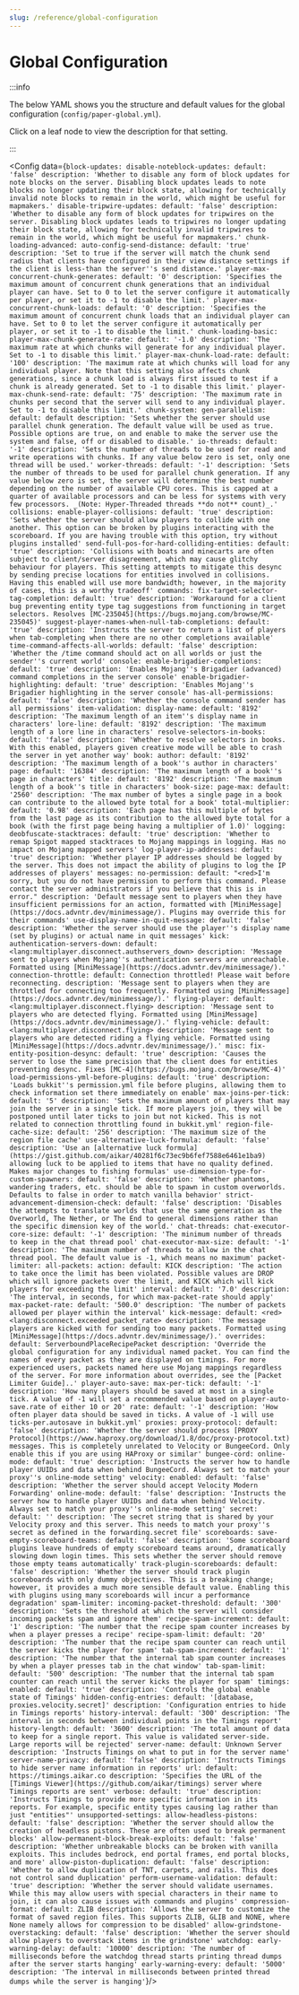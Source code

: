 ```yaml
---
slug: /reference/global-configuration
---
```


# Global Configuration


:::info

The below YAML shows you the structure and default values for the global configuration (`config/paper-global.yml`).

Click on a leaf node to view the description for that setting.

:::

<Config data={`
block-updates:
  disable-noteblock-updates:
    default: 'false'
    description: 'Whether to disable any form of block updates for note blocks on
      the server. Disabling block updates leads to note blocks no longer updating
      their block state, allowing for technically invalid note blocks to remain in
      the world, which might be useful for mapmakers.'
  disable-tripwire-updates:
    default: 'false'
    description: 'Whether to disable any form of block updates for tripwires on the
      server. Disabling block updates leads to tripwires no longer updating their
      block state, allowing for technically invalid tripwires to remain in the world,
      which might be useful for mapmakers.'
chunk-loading-advanced:
  auto-config-send-distance:
    default: 'true'
    description: 'Set to true if the server will match the chunk send radius that
      clients have configured in their view distance settings if the client is less-than
      the server''s send distance.'
  player-max-concurrent-chunk-generates:
    default: '0'
    description: 'Specifies the maximum amount of concurrent chunk generations that
      an individual player can have. Set to 0 to let the server configure it automatically
      per player, or set it to -1 to disable the limit.'
  player-max-concurrent-chunk-loads:
    default: '0'
    description: 'Specifies the maximum amount of concurrent chunk loads that an individual
      player can have. Set to 0 to let the server configure it automatically per player,
      or set it to -1 to disable the limit.'
chunk-loading-basic:
  player-max-chunk-generate-rate:
    default: '-1.0'
    description: 'The maximum rate at which chunks will generate for any individual
      player. Set to -1 to disable this limit.'
  player-max-chunk-load-rate:
    default: '100'
    description: 'The maximum rate at which chunks will load for any individual player.
      Note that this setting also affects chunk generations, since a chunk load is
      always first issued to test if a chunk is already generated. Set to -1 to disable
      this limit.'
  player-max-chunk-send-rate:
    default: '75'
    description: 'The maximum rate in chunks per second that the server will send
      to any individual player. Set to -1 to disable this limit.'
chunk-system:
  gen-parallelism:
    default: default
    description: 'Sets whether the server should use parallel chunk generation. The
      default value will be used as true. Possible options are true, on and enable
      to make the server use the system and false, off or disabled to disable.'
  io-threads:
    default: '-1'
    description: 'Sets the number of threads to be used for read and write operations
      with chunks. If any value below zero is set, only one thread will be used.'
  worker-threads:
    default: '-1'
    description: 'Sets the number of threads to be used for parallel chunk generation.
      If any value below zero is set, the server will determine the best number depending
      on the number of available CPU cores. This is capped at a quarter of available
      processors and can be less for systems with very few processors. _(Note: Hyper-Threaded
      threads **do not** count)_.'
collisions:
  enable-player-collisions:
    default: 'true'
    description: 'Sets whether the server should allow players to collide with one
      another. This option can be broken by plugins interacting with the scoreboard.
      If you are having trouble with this option, try without plugins installed'
  send-full-pos-for-hard-colliding-entities:
    default: 'true'
    description: 'Collisions with boats and minecarts are often subject to client/server
      disagreement, which may cause glitchy behaviour for players. This setting attempts
      to mitigate this desync by sending precise locations for entities involved in
      collisions. Having this enabled will use more bandwidth; however, in the majority
      of cases, this is a worthy tradeoff'
commands:
  fix-target-selector-tag-completion:
    default: 'true'
    description: 'Workaround for a client bug preventing entity type tag suggestions
      from functioning in target selectors. Resolves [MC-235045](https://bugs.mojang.com/browse/MC-235045)'
  suggest-player-names-when-null-tab-completions:
    default: 'true'
    description: 'Instructs the server to return a list of players when tab-completing
      when there are no other completions available'
  time-command-affects-all-worlds:
    default: 'false'
    description: 'Whether the /time command should act on all worlds or just the sender''s
      current world'
console:
  enable-brigadier-completions:
    default: 'true'
    description: 'Enables Mojang''s Brigadier (advanced) command completions in the
      server console'
  enable-brigadier-highlighting:
    default: 'true'
    description: 'Enables Mojang''s Brigadier highlighting in the server console'
  has-all-permissions:
    default: 'false'
    description: 'Whether the console command sender has all permissions'
item-validation:
  display-name:
    default: '8192'
    description: 'The maximum length of an item''s display name in characters'
  lore-line:
    default: '8192'
    description: 'The maximum length of a lore line in characters'
  resolve-selectors-in-books:
    default: 'false'
    description: 'Whether to resolve selectors in books. With this enabled,
      players given creative mode will be able to crash the server in yet another way'
  book:
    author:
      default: '8192'
      description: 'The maximum length of a book''s author in characters'
    page:
      default: '16384'
      description: 'The maximum length of a book''s page in characters'
    title:
      default: '8192'
      description: 'The maximum length of a book''s title in characters'
  book-size:
    page-max:
      default: '2560'
      description: 'The max number of bytes a single page in a book can contribute
        to the allowed byte total for a book'
    total-multiplier:
      default: '0.98'
      description: 'Each page has this multiple of bytes from the last page as its
        contribution to the allowed byte total for a book (with the first page being
        having a multiplier of 1.0)'
logging:
  deobfuscate-stacktraces:
    default: 'true'
    description: 'Whether to remap Spigot mapped stacktraces to Mojang mappings in
      logging. Has no impact on Mojang mapped servers'
  log-player-ip-addresses:
    default: 'true'
    description: 'Whether player IP addresses should be logged by the server. This
      does not impact the ability of plugins to log the IP addresses of players'
messages:
  no-permission:
    default: "<red>I'm sorry, but you do not have permission to perform this command.
      Please contact the server administrators if you believe that this is in error."
    description: 'Default message sent to players when they have insufficient permissions
      for an action, formatted with [MiniMessage](https://docs.advntr.dev/minimessage/). Plugins may override this for their commands'
  use-display-name-in-quit-message:
    default: 'false'
    description: 'Whether the server should use the player''s display name (set by
      plugins) or actual name in quit messages'
  kick:
    authentication-servers-down:
      default: <lang:multiplayer.disconnect.authservers_down>
      description: 'Message sent to players when Mojang''s authentication servers
        are unreachable. Formatted using [MiniMessage](https://docs.advntr.dev/minimessage/).'
    connection-throttle:
      default: Connection throttled! Please wait before reconnecting.
      description: 'Message sent to players when they are throttled for connecting
        too frequently. Formatted using [MiniMessage](https://docs.advntr.dev/minimessage/).'
    flying-player:
      default: <lang:multiplayer.disconnect.flying>
      description: 'Message sent to players who are detected flying. Formatted using [MiniMessage](https://docs.advntr.dev/minimessage/).'
    flying-vehicle:
      default: <lang:multiplayer.disconnect.flying>
      description: 'Message sent to players who are detected riding a flying vehicle. Formatted using [MiniMessage](https://docs.advntr.dev/minimessage/).'
misc:
  fix-entity-position-desync:
    default: 'true'
    description: 'Causes the server to lose the same precision that the client does
      for entities preventing desync. Fixes [MC-4](https://bugs.mojang.com/browse/MC-4)'
  load-permissions-yml-before-plugins:
    default: 'true'
    description: 'Loads bukkit''s permission.yml file before plugins, allowing them
      to check information set there immediately on enable'
  max-joins-per-tick:
    default: '5'
    description: 'Sets the maximum amount of players that may join the server in a
      single tick. If more players join, they will be postponed until later ticks
      to join but not kicked. This is not related to connection throttling found in
      bukkit.yml'
  region-file-cache-size:
    default: '256'
    description: 'The maximum size of the region file cache'
  use-alternative-luck-formula:
    default: 'false'
    description: 'Use an [alternative luck formula](https://gist.github.com/aikar/40281f6c73ec9b6fef7588e6461e1ba9)
      allowing luck to be applied to items that have no quality defined. Makes major
      changes to fishing formulas'
  use-dimension-type-for-custom-spawners:
    default: 'false'
    description: 'Whether phantoms, wandering traders, etc. should be able to spawn
      in custom overworlds. Defaults to false in order to match vanilla behavior'
  strict-advancement-dimension-check:
    default: 'false'
    description: 'Disables the attempts to translate worlds that use the
      same generation as the Overworld, The Nether, or The End to general dimensions
      rather than the specific dimension key of the world.'
  chat-threads:
    chat-executor-core-size:
      default: '-1'
      description: 'The minimum number of threads to keep in the chat thread pool'
    chat-executor-max-size:
      default: '-1'
      description: 'The maximum number of threads to allow in the chat thread pool. The default value is -1, which means no maximum'
packet-limiter:
  all-packets:
    action:
      default: KICK
      description: 'The action to take once the limit has been violated. Possible
        values are DROP which will ignore packets over the limit, and KICK which will
        kick players for exceeding the limit'
    interval:
      default: '7.0'
      description: 'The interval, in seconds, for which max-packet-rate should apply'
    max-packet-rate:
      default: '500.0'
      description: 'The number of packets allowed per player within the interval'
  kick-message:
    default: <red><lang:disconnect.exceeded_packet_rate>
    description: 'The message players are kicked with for sending too many packets. Formatted using [MiniMessage](https://docs.advntr.dev/minimessage/).'
  overrides:
    default: ServerboundPlaceRecipePacket
    description: 'Override the global configuration for any individual named packet.
      You can find the names of every packet as they are displayed on timings. For
      more experienced users, packets named here use Mojang mappings regardless of
      the server. For more information about overrides, see the [Packet Limiter
      Guide]..'
player-auto-save:
  max-per-tick:
    default: '-1'
    description: 'How many players should be saved at most in a single tick. A value
      of -1 will set a recommended value based on player-auto-save.rate of either
      10 or 20'
  rate:
    default: '-1'
    description: 'How often player data should be saved in ticks. A value of -1 will
      use ticks-per.autosave in bukkit.yml'
proxies:
  proxy-protocol:
    default: 'false'
    description: 'Whether the server should process [PROXY Protocol](https://www.haproxy.org/download/1.8/doc/proxy-protocol.txt)
      messages. This is completely unrelated to Velocity or BungeeCord. Only enable
      this if you are using HAProxy or similar'
  bungee-cord:
    online-mode:
      default: 'true'
      description: 'Instructs the server how to handle player UUIDs and data when
        behind BungeeCord. Always set to match your proxy''s online-mode setting'
  velocity:
    enabled:
      default: 'false'
      description: 'Whether the server should accept Velocity Modern Forwarding'
    online-mode:
      default: 'false'
      description: 'Instructs the server how to handle player UUIDs and data when
        behind Velocity. Always set to match your proxy''s online-mode setting'
    secret:
      default: ''
      description: 'The secret string that is shared by your Velocity proxy and this
        server. This needs to match your proxy''s secret as defined in the forwarding.secret
        file'
scoreboards:
  save-empty-scoreboard-teams:
    default: 'false'
    description: 'Some scoreboard plugins leave hundreds of empty scoreboard teams
      around, dramatically slowing down login times. This sets whether the server
      should remove those empty teams automatically'
  track-plugin-scoreboards:
    default: 'false'
    description: 'Whether the server should track plugin scoreboards with only dummy
      objectives. This is a breaking change; however, it provides a much more sensible
      default value. Enabling this with plugins using many scoreboards will incur
      a performance degradation'
spam-limiter:
  incoming-packet-threshold:
    default: '300'
    description: 'Sets the threshold at which the server will consider incoming packets
      spam and ignore them'
  recipe-spam-increment:
    default: '1'
    description: 'The number that the recipe spam counter increases by when a player
      presses a recipe'
  recipe-spam-limit:
    default: '20'
    description: 'The number that the recipe spam counter can reach until the server
      kicks the player for spam'
  tab-spam-increment:
    default: '1'
    description: 'The number that the internal tab spam counter increases by when
      a player presses tab in the chat window'
  tab-spam-limit:
    default: '500'
    description: 'The number that the internal tab spam counter can reach until the
      server kicks the player for spam'
timings:
  enabled:
    default: 'true'
    description: 'Controls the global enable state of Timings'
  hidden-config-entries:
    default: '[database, proxies.velocity.secret]'
    description: 'Configuration entries to hide in Timings reports'
  history-interval:
    default: '300'
    description: 'The interval in seconds between individual points in the Timings
      report'
  history-length:
    default: '3600'
    description: 'The total amount of data to keep for a single report. This value
      is validated server-side. Large reports will be rejected'
  server-name:
    default: Unknown Server
    description: 'Instructs Timings on what to put in for the server name'
  server-name-privacy:
    default: 'false'
    description: 'Instructs Timings to hide server name information in reports'
  url:
    default: https://timings.aikar.co
    description: 'Specifies the URL of the [Timings Viewer](https://github.com/aikar/timings)
      server where Timings reports are sent'
  verbose:
    default: 'true'
    description: 'Instructs Timings to provide more specific information in its reports.
      For example, specific entity types causing lag rather than just "entities"'
unsupported-settings:
  allow-headless-pistons:
    default: 'false'
    description: 'Whether the server should allow the creation of headless pistons.
      These are often used to break permanent blocks'
  allow-permanent-block-break-exploits:
    default: 'false'
    description: 'Whether unbreakable blocks can be broken with vanilla exploits.
      This includes bedrock, end portal frames, end portal blocks, and more'
  allow-piston-duplication:
    default: 'false'
    description: 'Whether to allow duplication of TNT, carpets, and rails. This does
      not control sand duplication'
  perform-username-validation:
    default: 'true'
    description: 'Whether the server should validate usernames. While this may allow
      users with special characters in their name to join, it can also cause issues
      with commands and plugins'
  compression-format:
    default: ZLIB
    description: 'Allows the server to customize the format of saved region files.
      This supports ZLIB, GLIB and NONE, where None namely allows for compression
      to be disabled'
  allow-grindstone-overstacking:
    default: 'false'
    description: 'Whether the server should allow players to overstack items in the
      grindstone'
watchdog:
  early-warning-delay:
    default: '10000'
    description: 'The number of milliseconds before the watchdog thread starts printing
      thread dumps after the server starts hanging'
  early-warning-every:
    default: '5000'
    description: 'The interval in milliseconds between printed thread dumps while
      the server is hanging'
`}/>

